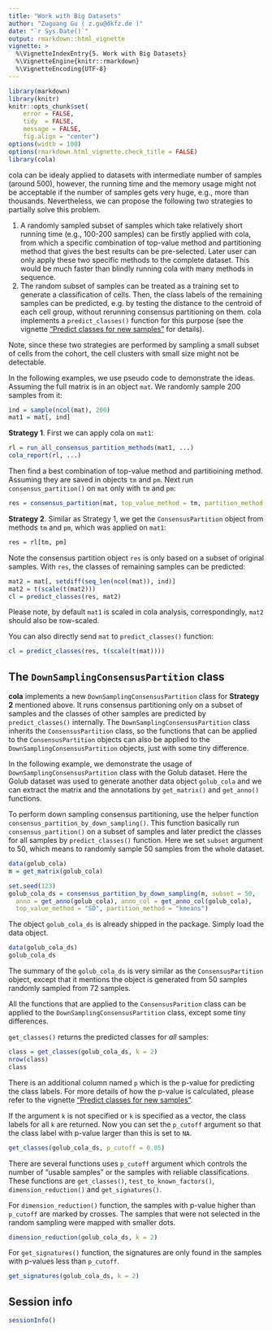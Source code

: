 ```yaml
---
title: "Work with Big Datasets"
author: "Zuguang Gu ( z.gu@dkfz.de )"
date: "`r Sys.Date()`"
output: rmarkdown::html_vignette
vignette: >
  %\VignetteIndexEntry{5. Work with Big Datasets}
  %\VignetteEngine{knitr::rmarkdown}
  %\VignetteEncoding{UTF-8}
---
```


```r
library(markdown)
library(knitr)
knitr::opts_chunk$set(
    error = FALSE,
    tidy  = FALSE,
    message = FALSE,
    fig.align = "center")
options(width = 100)
options(rmarkdown.html_vignette.check_title = FALSE)
library(cola)
```


cola can be idealy applied to datasets with intermediate number of samples
(around 500), however, the running time and the memory usage might not be acceptable
if the number of samples gets very huge, e.g., more than thousands. Nevertheless,
we can propose the following two strategies to partially solve this problem.

1. A randomly sampled subset of samples which take relatively short running
   time (e.g., 100-200 samples) can be firstly applied with cola, from which a
   specific combination of top-value method and partitioning method that gives
   the best results can be pre-selected. Later user can only apply these two
   specific methods to the complete dataset. This would be much faster than
   blindly running cola with many methods in sequence.
2. The random subset of samples can be treated as a training set to generate a
   classification of cells. Then, the class labels of the remaining samples
   can be predicted, e.g. by testing the distance to the centroid of each cell
   group, without rerunning consensus partitioning on them. cola implements a
   `predict_classes()` function for this purpose (see the vignette ["Predict
   classes for new samples"](predict.html) for details). 

Note, since these two strategies are performed by sampling a small subset of
cells from the cohort, the cell clusters with small size might not be
detectable.

In the following examples, we use pseudo code to demonstrate the ideas. Assuming
the full matrix is in an object `mat`. We randomly sample 200 samples from it:

```r
ind = sample(ncol(mat), 200)
mat1 = mat[, ind]
```

**Strategy 1**. First we can apply cola on `mat1`:

```r
rl = run_all_consensus_partition_methods(mat1, ...)
cola_report(rl, ...)
```

Then find a best combination of top-value method and partitioining method.
Assuming they are saved in objects `tm` and `pm`. Next run
`consensus_partition()` on `mat` only with `tm` and `pm`:

```r
res = consensus_partition(mat, top_value_method = tm, partition_method = pm, ...)
```

**Strategy 2**. Similar as Strategy 1, we get the `ConsensusPartition` object
from methods `tm` and `pm`, which was applied on `mat1`:


```r
res = rl[tm, pm]
```

Note the consensus partition object `res` is only based on a subset of
original samples. With `res`, the classes of remaining samples can be
predicted:

```r
mat2 = mat[, setdiff(seq_len(ncol(mat)), ind)]
mat2 = t(scale(t(mat2)))
cl = predict_classes(res, mat2)
```

Please note, by default `mat1` is scaled in cola analysis, correspondingly, `mat2` should also be row-scaled.

You can also directly send `mat` to `predict_classes()` function:

```r
cl = predict_classes(res, t(scale(t(mat))))
```

## The `DownSamplingConsensusPartition` class

**cola** implements a new `DownSamplingConsensusPartition` class for
**Strategy 2** mentioned above. It runs consensus partitioning only on a
subset of samples and the classes of other samples are predicted by
`predict_classes()` internally. The `DownSamplingConsensusPartition` class
inherits the `ConsensusPartition` class, so the functions that can be applied
to the `ConsensusPartition` objects can also be applied to the
`DownSamplingConsensusPartition` objects, just with some tiny difference.

In the following example, we demonstrate the usage of
`DownSamplingConsensusPartition` class with the Golub dataset. Here the Golub
dataset was used to generate another data object `golub_cola` and we can
extract the matrix and the annotations by `get_matrix()` and `get_anno()`
functions.

To perform down sampling consensus partitioning, use the helper function
`consensus_partition_by_down_sampling()`. This function basically run
`consensus_partition()` on a subset of samples and later predict the classes
for all samples by `predict_classes()` function. Here we set `subset` argument
to 50, which means to randomly sample 50 samples from the whole dataset.


```r
data(golub_cola)
m = get_matrix(golub_cola)

set.seed(123)
golub_cola_ds = consensus_partition_by_down_sampling(m, subset = 50,
  anno = get_anno(golub_cola), anno_col = get_anno_col(golub_cola),
  top_value_method = "SD", partition_method = "kmeans")
```

The object `golub_cola_ds` is already shipped in the package. Simply load the data object.

```r
data(golub_cola_ds)
golub_cola_ds
```

The summary of the `golub_cola_ds` is very similar as the `ConsensusPartition` object, except that
it mentions the object is generated from 50 samples randomly sampled from 72 samples.

All the functions that are applied to the `ConsensusParition` class can be applied to the `DownSamplingConsensusPartition`
class, except some tiny differences.

`get_classes()` returns the predicted classes for _all_ samples:


```r
class = get_classes(golub_cola_ds, k = 2)
nrow(class)
class
```

There is an additional column named `p` which is the p-value for predicting the class labels. For more
details of how the p-value is calculated, please refer to the vignette ["Predict classes for new samples"](predict.html).

If the argument `k` is not specified or `k` is specified as a vector, the class labels for all `k` are returned.
Now you can set the `p_cutoff` argument so that the class label with p-value larger than this is set to `NA`.

```r
get_classes(golub_cola_ds, p_cutoff = 0.05)
```

There are several functions uses `p_cutoff` argument which controls the number
of "usable samples" or the samples with reliable classifications. These
functions are `get_classes()`, `test_to_known_factors()`,
`dimension_reduction()` and `get_signatures()`.

For `dimension_reduction()` function, the samples with p-value higher than
`p_cutoff` are marked by crosses. The samples that were not selected in the
random sampling were mapped with smaller dots.

```r
dimension_reduction(golub_cola_ds, k = 2)
```

For `get_signatures()` function, the signatures are only found in the samples with p-values less than `p_cutoff`.

```r
get_signatures(golub_cola_ds, k = 2)
```


## Session info

```r
sessionInfo()
```

